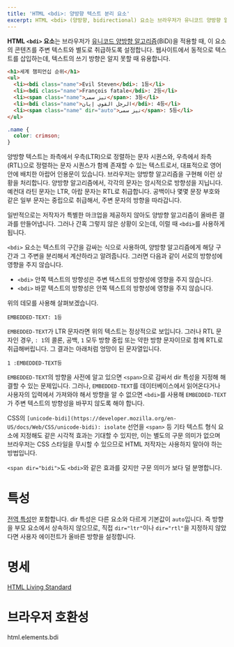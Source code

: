 ```yaml
---
title: 'HTML <bdi>: 양방향 텍스트 분리 요소'
excerpt: HTML <bdi> (양방향, bidirectional) 요소는 브라우저가 유니코드 양방향 알고리즘(BiDi)을 적용할 때, 이 요소의 콘텐츠를 주변 텍스트와 별도로 취급하도록 설정합니다.
---
```


**HTML `<bdi>` 요소**는 브라우저가 [유니코드 양방향 알고리즘](https://www.unicode.org/reports/tr9/)(BiDi)을 적용할 때, 이 요소의 콘텐츠를 주변 텍스트와 별도로 취급하도록 설정합니다. 웹사이트에서 동적으로 텍스트를 삽입하는데, 텍스트의 쓰기 방향은 알지 못할 때 유용합니다.

<Demo height={190} />

```html name=demo
<h1>세계 챔피언십 순위</h1>
<ul>
  <li><bdi class="name">Evil Steven</bdi>: 1등</li>
  <li><bdi class="name">François fatale</bdi>: 2등</li>
  <li><span class="name">تیز سمی</span>: 3등</li>
  <li><bdi class="name">الرجل القوي إيان</bdi>: 4등</li>
  <li><span class="name" dir="auto">تیز سمی</span>: 5등</li>
</ul>
```

```css name=demo sub
.name {
  color: crimson;
}
```

양방향 텍스트는 좌측에서 우측(LTR)으로 정렬하는 문자 시퀀스와, 우측에서 좌측(RTL)으로 정렬하는 문자 시퀀스가 함께 존재할 수 있는 텍스트로서, 대표적으로 영어 안에 배치한 아랍어 인용문이 있습니다. 브라우저는 양방향 알고리즘을 구현해 이런 상황을 처리합니다. 양방향 알고리즘에서, 각각의 문자는 암시적으로 방향성을 지닙니다. 예컨대 라틴 문자는 LTR, 아랍 문자는 RTL로 취급합니다. 공백이나 몇몇 문장 부호와 같은 일부 문자는 중립으로 취급해서, 주변 문자의 방향을 따라갑니다.

일반적으로는 저작자가 특별한 마크업을 제공하지 않아도 양방향 알고리즘이 올바른 결과를 만들어냅니다. 그러나 간혹 그렇지 않은 상황이 오는데, 이럴 때 `<bdi>`를 사용하게 됩니다.

`<bdi>` 요소는 텍스트의 구간을 감싸는 식으로 사용하여, 양방향 알고리즘에게 해당 구간과 그 주변을 분리해서 계산하라고 알려줍니다. 그러면 다음과 같이 서로의 방향성에 영향을 주지 않습니다.

- `<bdi>` 안쪽 텍스트의 방향성은 주변 텍스트의 방향성에 영향을 주지 않습니다.
- `<bdi>` 바깥 텍스트의 방향성은 안쪽 텍스트의 방향성에 영향을 주지 않습니다.

위의 데모를 사용해 살펴보겠습니다.

```
EMBEDDED-TEXT: 1등
```

`EMBEDDED-TEXT`가 LTR 문자라면 위의 텍스트는 정상적으로 보입니다. 그러나 RTL 문자인 경우, `: 1`의 콜론, 공백, `1` 모두 방향 중립 또는 약한 방향 문자이므로 함께 RTL로 취급해버립니다. 그 결과는 아래처럼 엉망이 된 문자열입니다.

```
1 :EMBEDDED-TEXT등
```

`EMBEDDED-TEXT`의 방향을 사전에 알고 있으면 `<span>`으로 감싸서 <HTMLAttr>dir</HTMLAttr> 특성을 지정해 해결할 수 있는 문제입니다. 그러나, `EMBEDDED-TEXT`를 데이터베이스에서 읽어온다거나 사용자의 입력에서 가져와야 해서 방향을 알 수 없으면 `<bdi>`를 사용해 `EMBEDDED-TEXT`가 주변 텍스트의 방향성을 바꾸지 않도록 해야 합니다.

CSS의 `[unicode-bidi](https://developer.mozilla.org/en-US/docs/Web/CSS/unicode-bidi): isolate` 선언을 `<span>` 등 기타 텍스트 형식 요소에 지정해도 같은 시각적 효과는 기대할 수 있지만, 이는 별도의 구문 의미가 없으며 브라우저는 CSS 스타일을 무시할 수 있으므로 HTML 저작자는 사용하지 말아야 하는 방법입니다.

`<span dir="bidi">`도 `<bdi>`와 같은 효과를 갖지만 구문 의미가 보다 덜 분명합니다.

# 특성

[전역 특성](/docs/Web/HTML/Global_attributes)만 포함합니다. <HTMLAttr>dir</HTMLAttr> 특성은 다른 요소와 다르게 기본값이 `auto`입니다. 즉 방향을 부모 요소에서 상속하지 않으므로, 직접 `dir="ltr"`이나 `dir="rtl"`을 지정하지 않았다면 사용자 에이전트가 올바른 방향을 설정합니다.

# 명세

[HTML Living Standard](https://html.spec.whatwg.org/multipage/semantics.html#the-bdi-element)

# 브라우저 호환성

<BrowserCompat>html.elements.bdi</BrowserCompat>
